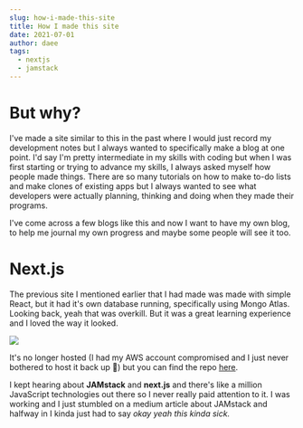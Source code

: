 ```yaml
---
slug: how-i-made-this-site
title: How I made this site
date: 2021-07-01
author: daee
tags:
  - nextjs
  - jamstack
---
```

# But why?

I've made a site similar to this in the past where I would just record my development notes but I always wanted to specifically make a blog at one point. I'd say I'm pretty intermediate in my skills with coding but when I was first starting or trying to advance my skills, I always asked myself how people made things. There are so many tutorials on how to make to-do lists and make clones of existing apps but I always wanted to see what developers were actually planning, thinking and doing when they made their programs. 

I've come across a few blogs like this and now I want to have my own blog, to help me journal my own progress and maybe some people will see it too. 

# Next.js

The previous site I mentioned earlier that I had made was made with simple React, but it had it's own database running, specifically using Mongo Atlas. Looking back, yeah that was overkill. But it was a great learning experience and I loved the way it looked. 

![](/images/demo.gif)

It's no longer hosted (I had my AWS account compromised and I just never bothered to host it back up 😬) but you can find the repo [here](https://github.com/daee-kang/TIL). 

I kept hearing about **JAMstack** and **next.js** and there's like a million JavaScript technologies out there so I never really paid attention to it. I was working and I just stumbled on a medium article about JAMstack and halfway in I kinda just had to say *okay yeah this kinda sick.*